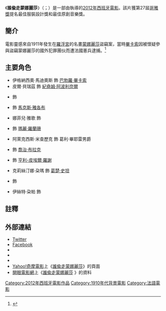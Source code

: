 {{Infobox film
| name           = 誰偸走蒙娜麗莎
| original_name  = {{lang|es|La banda Picasso}}
| image          = La banda Picasso 2012 (TW film poster).jpg
| image_size     = 
| caption        = 臺灣版電影海報
| director       = {{tsl|en|Fernando Colomo|費南多·科洛莫}}
| producer       = 
| writer         = 費南多·科洛莫
| narrator       = 
| starring       = {{tsl|es|Jordi Vilches|約爾第·畢且斯}}<br>{{tsl|es|Lionel Abelanski|里安·艾貝蘭斯基}}<br>{{tsl|en|Stanley Weber|斯坦利·韋伯}}<br>{{tsl|en|Louise Monot|露易絲·莫諾特}}
| music          = 胡安·巴登
| cinematography = {{tsl|en|José Luis Alcaine|荷西·路易斯·艾可尼}}
| editing        = 
| distributor    = {{lang|es|Colomo P.C.}}
| released       = 2012年
| runtime        = 101分鐘
| country        = {{西班牙電影產地}}
| language       = [[法語|法語]]
| budget         = 
| tw_name       = 誰偸走蒙娜麗莎
}}

《'''誰偸走蒙娜麗莎'''》（{{lang-es|La banda Picasso}}；{{lang-fr|La bande à Picasso}}）是一部由{{tsl|en|Fernando Colomo|費南多·科洛莫}}執導的[[2012年電影|2012年]][[西班牙電影|西班牙電影]]。該片獲第27屆[[哥雅獎|哥雅獎]]提名最佳服裝設計獎和最佳原創音樂獎。

== 簡介 ==
電影靈感來自1911年發生在[[羅浮宮|羅浮宮]]的名畫[[蒙娜麗莎|蒙娜麗莎]]盜竊案，當時[[畢卡索|畢卡索]]因被懷疑參與盜竊蒙娜麗莎的國外犯罪團伙而遭法國憲兵逮捕。<ref>{{cite web|url=http://www.elperiodico.com/es/noticias/ocio-y-cultura/fernando-colomo-estrena-banda-picasso-2302600|title=Fernando Colomo estrena 'La banda Picasso'|access-date=2016-11-23|archive-date=2016-11-23|archive-url=https://web.archive.org/web/20161123201455/http://www.elperiodico.com/es/noticias/ocio-y-cultura/fernando-colomo-estrena-banda-picasso-2302600|dead-url=no}}</ref>

== 主要角色 ==
* 伊格納西奧·馬迪奧斯 飾 [[巴勃羅·畢卡索|巴勃羅·畢卡索]]
* 皮爾·貝瑞茲 飾 [[紀堯姆·阿波利奈爾|紀堯姆·阿波利奈爾]]
* {{tsl|es|Jordi Vilches|約爾第·畢且斯}} 飾 {{tsl|en|Manolo (sculptor)|馬諾洛·脩葛}}
* {{tsl|es|Lionel Abelanski|里安·艾貝蘭斯基}} 飾 [[馬克斯·雅各布|馬克斯·雅各布]]
* 娜菲兒·雅歌 飾 {{tsl|en|Fernande Olivier|費爾蘭迪·奧莉維亞}}
* {{tsl|en|Louise Monot|露易絲·莫諾特}} 飾 [[瑪麗·羅蘭珊|瑪麗·羅蘭珊]]
* 阿萊克西斯·米查歷克 飾 葛利·畢耶雷男爵
* {{tsl|en|Stanley Weber|斯坦利·韋伯}} 飾 [[喬治·布拉克|喬治·布拉克]]
* {{tsl|en|Thomas Jouannet|湯瑪士·耀雷}} 飾 [[亨利-皮埃爾·羅謝|亨利-皮埃爾·羅謝]]
* 克莉絲汀娜·朶瑪 飾 [[葛楚·史坦|葛楚·史坦]]
* {{tsl|en|David Coburn (actor)|大衛·柯本}} 飾 {{tsl|en|Leo Stein|雷歐·史坦}}
* 伊絲特·朶帕 飾 {{tsl|en|Alice B. Toklas|愛麗絲·B·托克勒斯}}

== 註釋 ==
{{Reflist}}

== 外部連結 ==
*[https://twitter.com/LaBandaPicasso Twitter] {{Wayback|url=https://twitter.com/LaBandaPicasso |date=20200916150111 }} {{es}}
*[https://www.facebook.com/labandapicasso Facebook] {{es}}
*{{imdb title|2102355|誰偸走蒙娜麗莎}}
*{{Amg movie|576710|誰偸走蒙娜麗莎}}
*{{Rotten-tomatoes|la_banda_picasso|誰偸走蒙娜麗莎}}
*[[Yahoo奇摩|Yahoo!奇摩電影]]上《[https://tw.movies.yahoo.com/movieinfo_main.html/id=5127 誰偸走蒙娜麗莎]》的頁面 {{zh-tw}}
*[[開眼電影網|開眼電影網]]上《[http://app2.atmovies.com.tw/film/flfa72102355/ 誰偸走蒙娜麗莎] {{Wayback|url=http://app2.atmovies.com.tw/film/flfa72102355/ |date=20180129010824 }}》的資料 {{zh-tw}}

{{Portal bar|電影|西班牙}}
[[Category:2012年西班牙電影作品|Category:2012年西班牙電影作品]]
[[Category:1910年代背景電影|Category:1910年代背景電影]]
[[Category:法語電影|Category:法語電影]]